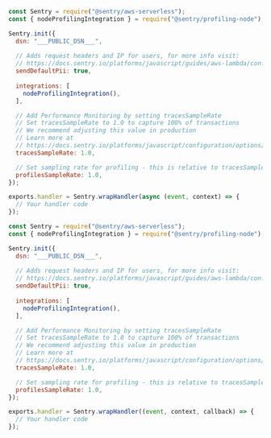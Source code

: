 ```javascript {tabTitle:async} {"onboardingOptions": {"performance": "14-18", "profiling": "2, 11-13, 19-21"}}
const Sentry = require("@sentry/aws-serverless");
const { nodeProfilingIntegration } = require("@sentry/profiling-node");

Sentry.init({
  dsn: "___PUBLIC_DSN___",
  
  // Adds request headers and IP for users, for more info visit:
  // https://docs.sentry.io/platforms/javascript/guides/aws-lambda/configuration/options/#sendDefaultPii
  sendDefaultPii: true,
  
  integrations: [
    nodeProfilingIntegration(),
  ],

  // Add Performance Monitoring by setting tracesSampleRate
  // Set tracesSampleRate to 1.0 to capture 100% of transactions
  // We recommend adjusting this value in production
  // Learn more at
  // https://docs.sentry.io/platforms/javascript/configuration/options/#traces-sample-rate
  tracesSampleRate: 1.0,

  // Set sampling rate for profiling - this is relative to tracesSampleRate
  profilesSampleRate: 1.0,
});

exports.handler = Sentry.wrapHandler(async (event, context) => {
  // Your handler code
});
```

```javascript {tabTitle:sync} {"onboardingOptions": {"performance": "14-18", "profiling": "2, 11-13, 19-21"}}
const Sentry = require("@sentry/aws-serverless");
const { nodeProfilingIntegration } = require("@sentry/profiling-node");

Sentry.init({
  dsn: "___PUBLIC_DSN___",
  
  // Adds request headers and IP for users, for more info visit:
  // https://docs.sentry.io/platforms/javascript/guides/aws-lambda/configuration/options/#sendDefaultPii
  sendDefaultPii: true,
  
  integrations: [
    nodeProfilingIntegration(),
  ],

  // Add Performance Monitoring by setting tracesSampleRate
  // Set tracesSampleRate to 1.0 to capture 100% of transactions
  // We recommend adjusting this value in production
  // Learn more at
  // https://docs.sentry.io/platforms/javascript/configuration/options/#traces-sample-rate
  tracesSampleRate: 1.0,

  // Set sampling rate for profiling - this is relative to tracesSampleRate
  profilesSampleRate: 1.0,
});

exports.handler = Sentry.wrapHandler((event, context, callback) => {
  // Your handler code
});
```
